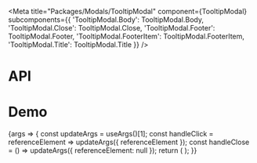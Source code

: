 
<Meta
  title="Packages/Modals/TooltipModal"
  component={TooltipModal}
  subcomponents={{
    'TooltipModal.Body': TooltipModal.Body,
    'TooltipModal.Close': TooltipModal.Close,
    'TooltipModal.Footer': TooltipModal.Footer,
    'TooltipModal.FooterItem': TooltipModal.FooterItem,
    'TooltipModal.Title': TooltipModal.Title
  }}
/>

# API

<ArgsTable />

# Demo

<Canvas>
  <Story
    name="TooltipModal"
    args={{
      focusOnMount: true,
      hasArrow: true,
      isAnimated: true,
      restoreFocus: true,
      hasBody: true,
      body: BODY,
      hasClose: true,
      hasFooter: true,
      hasTitle: true,
      title: 'Title',
      closeAriaLabel: 'Close',
      titleAriaLabel: 'Title'
    }}
    argTypes={{
      referenceElement: { control: false },
      hasBody: { name: 'TooltipModal.Body', table: { category: 'Story' } },
      hasClose: { name: 'TooltipModal.Close', table: { category: 'Story' } },
      hasFooter: { name: 'TooltipModal.Footer', table: { category: 'Story' } },
      hasTitle: { name: 'TooltipModal.Title', table: { category: 'Story' } },
      body: { name: 'children', table: { category: 'TooltipModal.Body' } },
      title: { name: 'children', table: { category: 'TooltipModal.Title' } },
      tag: { control: 'text', table: { category: 'TooltipModal.Title' } },
      closeAriaLabel: {
        name: 'aria-label',
        table: { category: 'TooltipModal.Close' }
      },
      titleAriaLabel: { name: 'aria-label' }
    }}
    parameters={{
      design: {
        allowFullscreen: true,
        type: 'figma',
        url: 'https://www.figma.com/file/6g87L4FdKZTA3knt3Rsfdx/Garden?node-id=103%3A25593'
      }
    }}
  >
    {args => {
      const updateArgs = useArgs()[1];
      const handleClick = referenceElement => updateArgs({ referenceElement });
      const handleClose = () => updateArgs({ referenceElement: null });
      return (
        <TooltipModalStory {...args} count={3} handleClick={handleClick} onClose={handleClose} />
      );
    }}
  </Story>
</Canvas>
